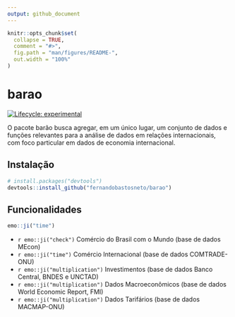 ```yaml
---
output: github_document
---
```


<!-- README.md is generated from README.Rmd. Please edit that file -->

```r
knitr::opts_chunk$set(
  collapse = TRUE,
  comment = "#>",
  fig.path = "man/figures/README-",
  out.width = "100%"
)
```

# barao

<!-- badges: start -->
[![Lifecycle: experimental](https://img.shields.io/badge/lifecycle-experimental-orange.svg)](https://www.tidyverse.org/lifecycle/#experimental)
<!-- badges: end -->

O pacote barão busca agregar, em um único lugar, um conjunto de dados e funções relevantes para a análise de dados em relações internacionais, com foco particular em dados de economia internacional.

## Instalação

``` r
# install.packages("devtools")
devtools::install_github("fernandobastosneto/barao")
```

## Funcionalidades

```r
emo::ji("time")
```


- `r emo::ji("check")` Comércio do Brasil com o Mundo (base de dados MEcon)
- `r emo::ji("time")` Comércio Internacional (base de dados COMTRADE-ONU)
- `r emo::ji("multiplication")` Investimentos (base de dados Banco Central, BNDES e UNCTAD)
- `r emo::ji("multiplication")` Dados Macroeconômicos (base de dados World Economic Report, FMI)
- `r emo::ji("multiplication")` Dados Tarifários (base de dados MACMAP-ONU)
